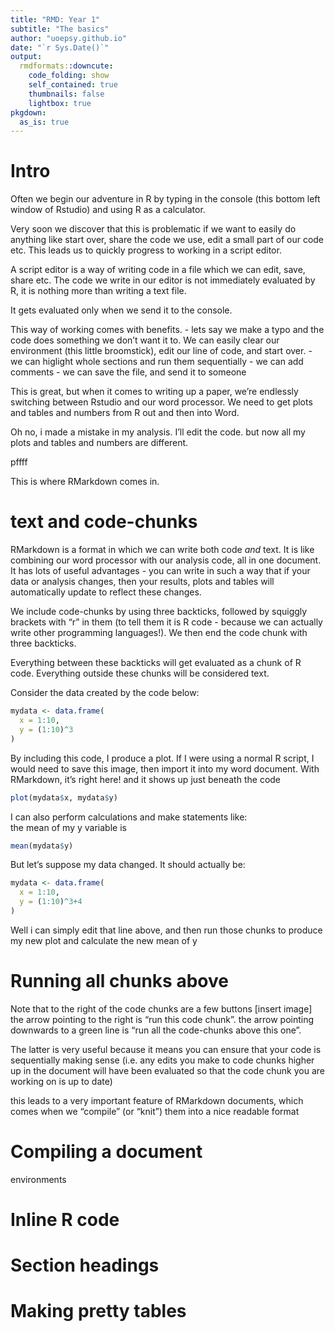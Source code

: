 ```yaml
---
title: "RMD: Year 1"
subtitle: "The basics"
author: "uoepsy.github.io"
date: "`r Sys.Date()`"
output:
  rmdformats::downcute:
    code_folding: show
    self_contained: true
    thumbnails: false
    lightbox: true
pkgdown:
  as_is: true
---
```


# Intro 

Often we begin our adventure in R by typing in the console (this bottom left window of Rstudio) and using R as a calculator. 

Very soon we discover that this is problematic if we want to easily do anything like start over, share the code we use, edit a small part of our code etc. 
This leads us to quickly progress to working in a script editor. 

A script editor is a way of writing code in a file which we can edit, save, share etc. 
The code we write in our editor is not immediately evaluated by R, it is nothing more than writing a text file. 

It gets evaluated only when we send it to the console. 

This way of working comes with benefits. 
- lets say we make a typo and the code does something we don't want it to. We can easily clear our environment (this little broomstick), 
edit our line of code, and start over. 
- we can higlight whole sections and run them sequentially
- we can add comments 
- we can save the file, and send it to someone

This is great, but when it comes to writing up a paper, we're endlessly switching between Rstudio and our word processor.
We need to get plots and tables and numbers from R out and then into Word. 

Oh no, i made a mistake in my analysis. 
I'll edit the code. 
but now all my plots and tables and numbers are different. 

pffff

This is where RMarkdown comes in. 

# text and code-chunks

RMarkdown is a format in which we can write both code *and* text. 
It is like combining our word processor with our analysis code, all in one document. 
It has lots of useful advantages - you can write in such a way that if your data or analysis changes, then your results, plots and tables will automatically update to reflect these changes. 

We include code-chunks by using three backticks, followed by squiggly brackets with "r" in them (to tell them it is R code - because we can actually write other programming languages!). We then end the code chunk with three backticks. 

Everything between these backticks will get evaluated as a chunk of R code. 
Everything outside these chunks will be considered text. 

Consider the data created by the code below:
```r
mydata <- data.frame(
  x = 1:10,
  y = (1:10)^3
)
```

By including this code, I produce a plot. 
If I were using a normal R script, I would need to save this image, then import it into my word document. 
With RMarkdown, it's right here! and it shows up just beneath the code

```r
plot(mydata$x, mydata$y)
```

I can also perform calculations and make statements like:  
the mean of my y variable is 
```r
mean(mydata$y)
```

But let's suppose my data changed. It should actually be:
```r
mydata <- data.frame(
  x = 1:10,
  y = (1:10)^3+4
)
```
Well i can simply edit that line above, and then run those chunks to produce my new plot and calculate the new mean of y

# Running all chunks above

Note that to the right of the code chunks are a few buttons
[insert image]
the arrow pointing to the right is "run this code chunk". 
the arrow pointing downwards to a green line is "run all the code-chunks above this one". 

The latter is very useful because it means you can ensure that your code is sequentially making sense (i.e. any edits you make to code chunks higher up in the document will have been evaluated so that the code chunk you are working on is up to date)

this leads to a very important feature of RMarkdown documents, which comes when we "compile" (or "knit") them into a nice readable format

# Compiling a document
environments





# Inline R code



# Section headings

# Making pretty tables


